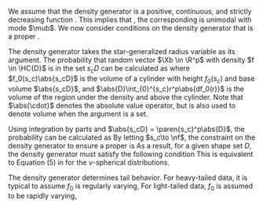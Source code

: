 

We assume that the density generator is a positive, continuous, and strictly decreasing function \mbox{on $[0, \nf)$}. This implies that \mbox{for $f \in \HC{D}$}, the corresponding \mbox{density $\fnc{f}{\xb} = \fnc{f_0}{\fnc{n_D}{\xb - \mub}}$} is unimodal with mode $\mub$. We now consider conditions on the density generator that \mbox{ensure $\fnc{f_0}{\fnc{n_D}{\xb - \mub}; \gbm}$} is a proper \ac{pdf} \mbox{on $\R^p$}.

The density generator takes the star-generalized radius variable as its argument. The probability that random vector $\Xb \in \R^p$ with density $f \in \HC{D}$ is in the set $s_cD$ can be calculated as \eqq{
  \prob{\Xb \in s_cD} = \int_{s_cD}f(\xb)d\xb 
    = \int_{s_cD}\fnc{f_0}{\fnc{n_D}{\xb - \mub}}d\xb
    = f_0(s_c)\abs{s_cD} + \abs{D}\int_{0}^{s_c}r^p\abs{df_0(r)},
} where $f_0(s_c)\abs{s_cD}$ is the volume of a cylinder with height $f_0(s_c)$ and base volume $\abs{s_cD}$, and $\abs{D}\int_{0}^{s_c}r^p\abs{df_0(r)}$ is the volume of the region under the density and above the cylinder. Note that $\abs{\cdot}$ denotes the absolute value operator, but is also used to denote volume when the argument is a set.

Using integration by parts and $\abs{s_cD} = \paren{s_c}^p\abs{D}$, the probability can be calculated as \eqq{
  \prob{\Xb \in s_cD} = \abs{D}\int_{0}^{s_c}pr^{p-1}f_0(r)dr.
} By letting $s_c\to \nf$, the constraint on the density generator to ensure a proper \ac{pdf} is \eqq{
  1 = \prob{\Xb \in \R^p} = \lim_{s_c\to \nf}\prob{\paren{\Xb - \mub} \in s_cD} = \lim_{s_c\to \nf}p\abs{D}\int_{0}^{s_c}r^{p-1}f_0(r)dr = p\abs{D}\int_{0}^{\nf}r^{p-1}f_0(r)dr.
} As a result, for a given shape set $D$, the density generator must satisfy the following condition \eeq[normalizing-constant]{
  p\abs{D}\int_{0}^{\nf}r^{p-1}f_0(r)dr = 1.
} This is equivalent to Equation (5) in \citet{Fernandez1995} for the $\nu$-spherical distributions.

<!-- We illustrate this condition on the density generator $f_0$ for the bivariate normal \ac{pdf} in Appendix \@ref(App:normal-constant). -->

<!-- When analyzing the asymptotic behavior of multivariate financial risk measures and when estimating high risk regions for random vectors, we assume multivariate density $f \in \HC{D}$ that is light-tailed. Since the asymptotic behavior of $f_0$ determines the decay of the tails for the density $f$, we assume that $f_0$ is of exponential decay. This assumption is formalized by assuming $f_0$ is a von Mises function. -->

<!-- A function $e^{\psi}$ on $[0, \nf)$ is a von Mises function with scale function (or auxiliary function) \eqq{ -->
<!--   \fnc{c}{r} = \dfrac{1}{\psi'(r)} -->
<!-- } if (a) $\fnc{\psi}{\cdot}$ is a $C^2$-function; (b) the first derivative of $\psi$ is positive, $\psi'(r) > 0$; and (c) $\lim_{t\to\nf}c'(t) = 0$. From \citet[Proposition 1.1(a)]{Resnick1987}, we have \eqq{ -->
<!--   \dfrac{\fnc{f_0}{r + vc(r))}}{\fnc{f_0}{r}} \to e^{-v}, \qquad \text{as } r \to \nf, \text{ and } v \in \R^p. -->
<!-- } -->

The density generator determines tail behavior. For heavy-tailed data, it is typical to assume $f_0$ is regularly varying, \eqq{
  \lim_{t\to\nf}\dfrac{\fnc{f_0}{tx}}{\fnc{f_0}{t}} = x^{-\rho}, \qquad x > 0, \ \rho > 0.
} For light-tailed data, $f_0$ is assumed to be rapidly varying, \eqq{
  \lim_{t\to\nf}\dfrac{\fnc{f_0}{tx}}{\fnc{f_0}{t}} = \begin{cases} 0 & x > 1, \\ \nf & 0 < x < 1. \end{cases}
}